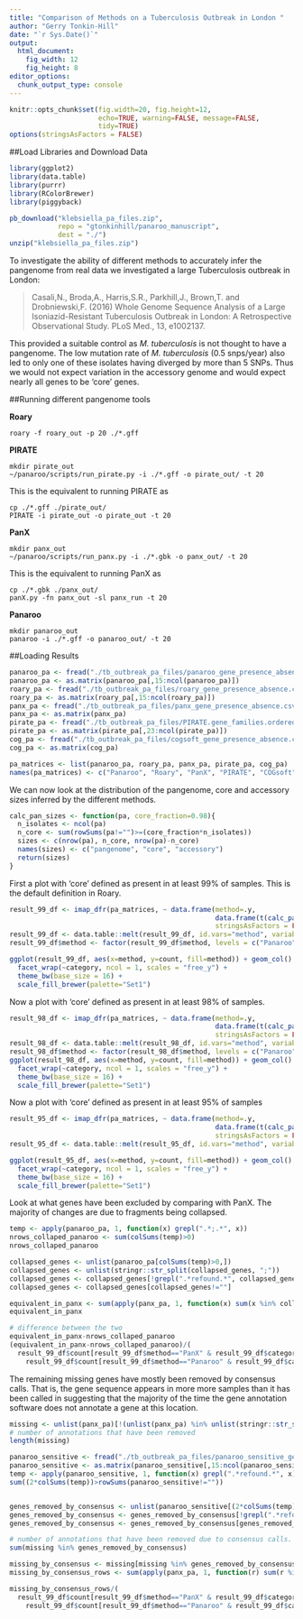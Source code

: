 ```yaml
---
title: "Comparison of Methods on a Tuberculosis Outbreak in London "
author: "Gerry Tonkin-Hill"
date: "`r Sys.Date()`"
output: 
  html_document:
    fig_width: 12
    fig_height: 8
editor_options: 
  chunk_output_type: console
---
```


```r
knitr::opts_chunk$set(fig.width=20, fig.height=12,
                      echo=TRUE, warning=FALSE, message=FALSE,
                      tidy=TRUE)
options(stringsAsFactors = FALSE)
```

##Load Libraries and Download Data

```r
library(ggplot2)
library(data.table)
library(purrr)
library(RColorBrewer)
library(piggyback)
```

```r
pb_download("klebsiella_pa_files.zip", 
            repo = "gtonkinhill/panaroo_manuscript", 
            dest = "./")
unzip("klebsiella_pa_files.zip")
```

To investigate the ability of different methods to accurately infer the pangenome from real data we investigated a large Tuberculosis outbreak in London:

>Casali,N., Broda,A., Harris,S.R., Parkhill,J., Brown,T. and Drobniewski,F. (2016) Whole Genome Sequence Analysis of a Large Isoniazid-Resistant Tuberculosis Outbreak in London: A Retrospective Observational Study. PLoS Med., 13, e1002137.

This provided a suitable control as *M. tuberculosis* is not thought to have a pangenome. The low mutation rate of *M. tuberculosis* (0.5 snps/year) also led to only one of these isolates having diverged by more than 5 SNPs. Thus we would not expect variation in the accessory genome and would expect nearly all genes to be 'core' genes.

##Running different pangenome tools

**Roary**

```
roary -f roary_out -p 20 ./*.gff
```

**PIRATE**

```
mkdir pirate_out
~/panaroo/scripts/run_pirate.py -i ./*.gff -o pirate_out/ -t 20 
```

This is the equivalent to running PIRATE as 

```
cp ./*.gff ./pirate_out/
PIRATE -i pirate_out -o pirate_out -t 20
```

**PanX**

```
mkdir panx_out
~/panaroo/scripts/run_panx.py -i ./*.gbk -o panx_out/ -t 20 
```

This is the equivalent to running PanX as 

```
cp ./*.gbk ./panx_out/
panX.py -fn panx_out -sl panx_run -t 20
```

**Panaroo**

```
mkdir panaroo_out
panaroo -i ./*.gff -o panaroo_out/ -t 20
```

##Loading Results

```r
panaroo_pa <- fread("./tb_outbreak_pa_files/panaroo_gene_presence_absence.csv", data.table = FALSE)
panaroo_pa <- as.matrix(panaroo_pa[,15:ncol(panaroo_pa)])
roary_pa <- fread("./tb_outbreak_pa_files/roary_gene_presence_absence.csv", data.table = FALSE)
roary_pa <- as.matrix(roary_pa[,15:ncol(roary_pa)])
panx_pa <- fread("./tb_outbreak_pa_files/panx_gene_presence_absence.csv", data.table = FALSE)
panx_pa <- as.matrix(panx_pa)
pirate_pa <- fread("./tb_outbreak_pa_files/PIRATE.gene_families.ordered.tsv", data.table = FALSE)
pirate_pa <- as.matrix(pirate_pa[,23:ncol(pirate_pa)])
cog_pa <- fread("./tb_outbreak_pa_files/cogsoft_gene_presence_absence.csv", data.table = FALSE)
cog_pa <- as.matrix(cog_pa)

pa_matrices <- list(panaroo_pa, roary_pa, panx_pa, pirate_pa, cog_pa)
names(pa_matrices) <- c("Panaroo", "Roary", "PanX", "PIRATE", "COGsoft")
```

We can now look at the distribution of the pangenome, core and accessory sizes inferred by the different methods.

```r
calc_pan_sizes <- function(pa, core_fraction=0.98){
  n_isolates <- ncol(pa)
  n_core <- sum(rowSums(pa!="")>=(core_fraction*n_isolates))
  sizes <- c(nrow(pa), n_core, nrow(pa)-n_core)
  names(sizes) <- c("pangenome", "core", "accessory")
  return(sizes)
}
```

First a plot with 'core' defined as present in at least 99\% of samples. This is the default definition in Roary.

```r
result_99_df <- imap_dfr(pa_matrices, ~ data.frame(method=.y, 
                                                   data.frame(t(calc_pan_sizes(.x, core_fraction = 0.99))), 
                                                   stringsAsFactors = FALSE))
result_99_df <- data.table::melt(result_99_df, id.vars="method", variable.name="category", value.name="count")
result_99_df$method <- factor(result_99_df$method, levels = c("Panaroo","PanX", "PIRATE", "Roary", "COGsoft"))

ggplot(result_99_df, aes(x=method, y=count, fill=method)) + geom_col() +
  facet_wrap(~category, ncol = 1, scales = "free_y") +
  theme_bw(base_size = 16) +
  scale_fill_brewer(palette="Set1")
```

Now a plot with 'core' defined as present in at least 98\% of samples.

```r
result_98_df <- imap_dfr(pa_matrices, ~ data.frame(method=.y, 
                                                   data.frame(t(calc_pan_sizes(.x, core_fraction = 0.98))), 
                                                   stringsAsFactors = FALSE))
result_98_df <- data.table::melt(result_98_df, id.vars="method", variable.name="category", value.name="count")
result_98_df$method <- factor(result_98_df$method, levels = c("Panaroo","PanX", "PIRATE", "Roary", "COGsoft"))
ggplot(result_98_df, aes(x=method, y=count, fill=method)) + geom_col() +
  facet_wrap(~category, ncol = 1, scales = "free_y") +
  theme_bw(base_size = 16) +
  scale_fill_brewer(palette="Set1")
```

Now a plot with 'core' defined as present in at least 95\% of samples

```r
result_95_df <- imap_dfr(pa_matrices, ~ data.frame(method=.y, 
                                                   data.frame(t(calc_pan_sizes(.x, core_fraction = 0.95))), 
                                                   stringsAsFactors = FALSE))
result_95_df <- data.table::melt(result_95_df, id.vars="method", variable.name="category", value.name="count")

ggplot(result_95_df, aes(x=method, y=count, fill=method)) + geom_col() +
  facet_wrap(~category, ncol = 1, scales = "free_y") +
  theme_bw(base_size = 16) +
  scale_fill_brewer(palette="Set1")
```

Look at what genes have been excluded by comparing with PanX. The majority of changes are due to fragments being collapsed.

```r
temp <- apply(panaroo_pa, 1, function(x) grepl(".*;.*", x))
nrows_collaped_panaroo <- sum(colSums(temp)>0)
nrows_collaped_panaroo

collapsed_genes <- unlist(panaroo_pa[colSums(temp)>0,])
collapsed_genes <- unlist(stringr::str_split(collapsed_genes, ";"))
collapsed_genes <- collapsed_genes[!grepl(".*refound.*", collapsed_genes)]
collapsed_genes <- collapsed_genes[collapsed_genes!=""]

equivalent_in_panx <- sum(apply(panx_pa, 1, function(x) sum(x %in% collapsed_genes))>0)
equivalent_in_panx

# difference between the two
equivalent_in_panx-nrows_collaped_panaroo
(equivalent_in_panx-nrows_collaped_panaroo)/(
  result_99_df$count[result_99_df$method=="PanX" & result_99_df$category=="accessory"] -
    result_99_df$count[result_99_df$method=="Panaroo" & result_99_df$category=="accessory"])
```

The remaining missing genes have mostly been removed by consensus calls. That is, the gene sequence appears in more more samples than it has been called in suggesting that the majority of the time the gene annotation software does not annotate a gene at this location.

```r
missing <- unlist(panx_pa)[!(unlist(panx_pa) %in% unlist(stringr::str_split(unlist(panaroo_pa), ";")))]
# number of annotations that have been removed
length(missing)

panaroo_sensitive <- fread("./tb_outbreak_pa_files/panaroo_sensitive_gene_presence_absence.csv", data.table = FALSE)
panaroo_sensitive <- as.matrix(panaroo_sensitive[,15:ncol(panaroo_sensitive)])
temp <- apply(panaroo_sensitive, 1, function(x) grepl(".*refound.*", x))
sum((2*colSums(temp))>rowSums(panaroo_sensitive!=""))


genes_removed_by_consensus <- unlist(panaroo_sensitive[(2*colSums(temp))>rowSums(panaroo_sensitive!=""),])
genes_removed_by_consensus <- genes_removed_by_consensus[!grepl(".*refound.*", genes_removed_by_consensus)]
genes_removed_by_consensus <- genes_removed_by_consensus[genes_removed_by_consensus!=""]

# number of annotations that have been removed due to consensus calls.
sum(missing %in% genes_removed_by_consensus)

missing_by_consensus <- missing[missing %in% genes_removed_by_consensus]
missing_by_consensus_rows <- sum(apply(panx_pa, 1, function(r) sum(r %in% missing_by_consensus)>0))

missing_by_consensus_rows/(
  result_99_df$count[result_99_df$method=="PanX" & result_99_df$category=="accessory"] -
    result_99_df$count[result_99_df$method=="Panaroo" & result_99_df$category=="accessory"])
```


